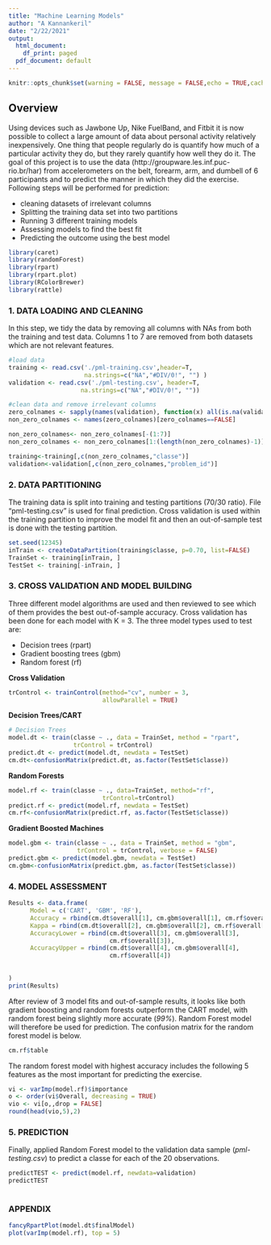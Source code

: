 ```yaml
---
title: "Machine Learning Models"
author: "A Kannankeril"
date: "2/22/2021"
output:
  html_document: 
    df_print: paged
  pdf_document: default
---
```



```r
knitr::opts_chunk$set(warning = FALSE, message = FALSE,echo = TRUE,cache = TRUE)
```


## Overview
Using devices such as Jawbone Up, Nike FuelBand, and Fitbit it is now possible to collect a large amount of data about personal activity relatively inexpensively. One thing that people regularly do is quantify how much of a particular activity they do, but they rarely quantify how well they do it. The goal of this project is to use the data (http://groupware.les.inf.puc-rio.br/har) from accelerometers on the belt, forearm, arm, and dumbell of 6 participants and to predict the manner in which they did the exercise.  Following steps will be performed for prediction:

- cleaning datasets of irrelevant columns 
- Splitting the training data set into two partitions 
- Running 3 different training models
- Assessing models to find the best fit
- Predicting the outcome using the best model


```r
library(caret)
library(randomForest)
library(rpart) 
library(rpart.plot)
library(RColorBrewer)
library(rattle)
```
### 1. DATA LOADING AND CLEANING
In this step, we tidy the data by removing all columns with NAs from both the training and test data. Columns 1 to 7 are removed from both datasets which are not relevant features.

```r
#load data
training <- read.csv('./pml-training.csv',header=T,
                     na.strings=c("NA","#DIV/0!", "") )
validation <- read.csv('./pml-testing.csv', header=T,
                    na.strings=c("NA","#DIV/0!", ""))

#clean data and remove irrelevant columns
zero_colnames <- sapply(names(validation), function(x) all(is.na(validation[,x])==TRUE))
non_zero_colnames <- names(zero_colnames)[zero_colnames==FALSE]

non_zero_colnames<- non_zero_colnames[-(1:7)]
non_zero_colnames <- non_zero_colnames[1:(length(non_zero_colnames)-1)]

training<-training[,c(non_zero_colnames,"classe")]
validation<-validation[,c(non_zero_colnames,"problem_id")]
```

### 2. DATA PARTITIONING
The training data is split into training and testing partitions (70/30 ratio). File "pml-testing.csv" is used for final prediction. Cross validation is used within the training partition to improve the model fit and then an out-of-sample test is done with the testing partition.

```r
set.seed(12345)
inTrain <- createDataPartition(training$classe, p=0.70, list=FALSE)
TrainSet <- training[inTrain, ] 
TestSet <- training[-inTrain, ]
```


### 3. CROSS VALIDATION AND MODEL BUILDING
Three different model algorithms are used and then reviewed to see which of them provides the best out-of-sample accuracy. Cross validation has been done for each model with K = 3. The three model types used to test are:

- Decision trees  (rpart)  
- Gradient boosting trees (gbm)
- Random forest (rf)

**Cross Validation**


```r
trControl <- trainControl(method="cv", number = 3, 
                          allowParallel = TRUE)

```



**Decision Trees/CART**

```r

# Decision Trees
model.dt <- train(classe ~ ., data = TrainSet, method = "rpart", 
                  trControl = trControl)
predict.dt <- predict(model.dt, newdata = TestSet)
cm.dt<-confusionMatrix(predict.dt, as.factor(TestSet$classe))
```


**Random Forests**

```r

model.rf <- train(classe ~ ., data=TrainSet, method="rf",
                          trControl=trControl)
predict.rf <- predict(model.rf, newdata = TestSet)
cm.rf<-confusionMatrix(predict.rf, as.factor(TestSet$classe))

```

**Gradient Boosted Machines**

```r
model.gbm <- train(classe ~ ., data = TrainSet, method = "gbm", 
                   trControl = trControl, verbose = FALSE)
predict.gbm <- predict(model.gbm, newdata = TestSet)
cm.gbm<-confusionMatrix(predict.gbm, as.factor(TestSet$classe))

```

### 4. MODEL ASSESSMENT
```r
Results <- data.frame(
      Model = c('CART', 'GBM', 'RF'),
      Accuracy = rbind(cm.dt$overall[1], cm.gbm$overall[1], cm.rf$overall[1]),
      Kappa = rbind(cm.dt$overall[2], cm.gbm$overall[2], cm.rf$overall[2]),
      AccuracyLower = rbind(cm.dt$overall[3], cm.gbm$overall[3],
                            cm.rf$overall[3]),
      AccuracyUpper = rbind(cm.dt$overall[4], cm.gbm$overall[4],
                            cm.rf$overall[4])
     
      
)
print(Results)
```
After review of 3 model fits and out-of-sample results, it looks like both gradient boosting and random forests outperform the CART model, with random forest being slightly more accurate (*99%*). Random Forest model will therefore be used for prediction. The confusion matrix for the random forest model is below.

```r
cm.rf$table
```

The random forest model with highest accuracy includes the following 5 features as the most important for predicting the exercise. 

```r
vi <- varImp(model.rf)$importance
o <- order(vi$Overall, decreasing = TRUE)
vio <- vi[o,,drop = FALSE] 
round(head(vio,5),2)
```

### 5. PREDICTION 
Finally, applied Random Forest model to the validation data sample (*pml-testing.csv*) to predict a classe for each of the 20 observations. 
```r

predictTEST <- predict(model.rf, newdata=validation)
predictTEST
   

```

### APPENDIX

```r
fancyRpartPlot(model.dt$finalModel)
plot(varImp(model.rf), top = 5)


```
